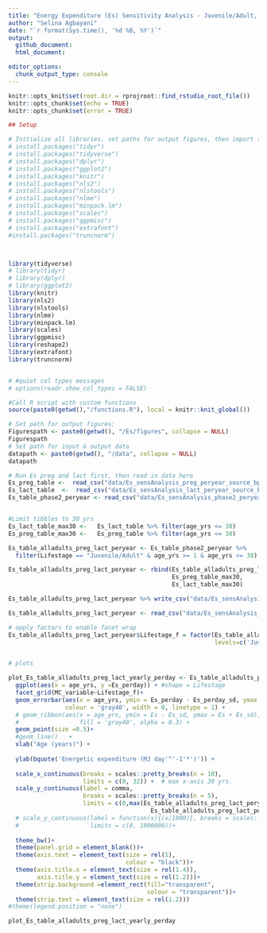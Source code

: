 ```yaml
---
title: "Energy Expenditure (Es) Sensitivity Analysis - Juvenile/Adult, Pregnant, and Lactating"
author: "Selina Agbayani"
date: "`r format(Sys.time(), '%d %B, %Y')`"
output:
  github_document:
  html_document:

editor_options: 
  chunk_output_type: console
---
```


```r
knitr::opts_knit$set(root.dir = rprojroot::find_rstudio_root_file())
knitr::opts_chunk$set(echo = TRUE)
knitr::opts_chunk$set(error = TRUE)

## Setup

# Initialize all libraries, set paths for output figures, then import the gw_observations.csv
# install.packages("tidyr")
# install.packages("tidyverse")
# install.packages("dplyr")
# install.packages("ggplot2")
# install.packages("knitr")
# install.packages("nls2")
# install.packages("nlstools")
# install.packages("nlme")
# install.packages("minpack.lm")
# install.packages("scales")
# install.packages("ggpmisc")
# install.packages("extrafont")
#install.packages("truncnorm")



library(tidyverse)
# library(tidyr)
# library(dplyr)
# library(ggplot2)
library(knitr)
library(nls2)
library(nlstools)
library(nlme)
library(minpack.lm)
library(scales)
library(ggpmisc)
library(reshape2)
library(extrafont)
library(truncnorm)


# #quiet col types messages
# options(readr.show_col_types = FALSE)

```


```r

#Call R script with custom functions
source(paste0(getwd(),"/functions.R"), local = knitr::knit_global())
```   


```r
# Set path for output figures: 
Figurespath <- paste0(getwd(), "/Es/figures", collapse = NULL)
Figurespath
# Set path for input & output data  
datapath <- paste0(getwd(), "/data", collapse = NULL) 
datapath


```


```r
# Run Es preg and lact first, then read in data here
Es_preg_table <-  read_csv("data/Es_sensAnalysis_preg_peryear_source_bpm.csv")
Es_lact_table  <-  read_csv("data/Es_sensAnalysis_lact_peryear_source_bpm.csv")
Es_table_phase2_peryear <- read_csv("data/Es_sensAnalysis_phase2_peryear_source_bpm.csv")


#Limit tibbles to 30 yrs
Es_lact_table_max30 <-   Es_lact_table %>% filter(age_yrs <= 30)
Es_preg_table_max30 <-   Es_preg_table %>% filter(age_yrs <= 30)

Es_table_alladults_preg_lact_peryear <- Es_table_phase2_peryear %>%
  filter(Lifestage == "Juvenile/Adult" & age_yrs >= 1 & age_yrs <= 30)

Es_table_alladults_preg_lact_peryear <- rbind(Es_table_alladults_preg_lact_peryear,
                                              Es_preg_table_max30, 
                                              Es_lact_table_max30)

Es_table_alladults_preg_lact_peryear %>% write_csv("data/Es_sensAnalysis_alladults_preg_lact_peryear_bpm.csv", na = "", append = FALSE)


```


```r

Es_table_alladults_preg_lact_peryear <- read_csv("data/Es_sensAnalysis_alladults_preg_lact_peryear_bpm.csv")

# apply factors to enable facet wrap 
Es_table_alladults_preg_lact_peryear$Lifestage_f = factor(Es_table_alladults_preg_lact_peryear$Lifestage,
                                                          levels=c('Juvenile/Adult','Pregnant','Lactating'))


# plots  

plot_Es_table_alladults_preg_lact_yearly_perday <- Es_table_alladults_preg_lact_peryear %>% 
  ggplot(aes(x = age_yrs, y =Es_perday)) + #shape = Lifestage
  facet_grid(MC_variable~Lifestage_f)+
  geom_errorbar(aes(x = age_yrs, ymin = Es_perday - Es_perday_sd, ymax = Es_perday + Es_perday_sd),
                colour = 'gray40', width = 0, linetype = 1) +
  # geom_ribbon(aes(x = age_yrs, ymin = Es - Es_sd, ymax = Es + Es_sd),
  #                 fill = 'gray40', alpha = 0.3) +
  geom_point(size =0.5)+
  #geom_line()   +
  xlab("Age (years)") +
  
  ylab(bquote('Energetic expenditure (MJ day'^'-1'*')')) +
  
  scale_x_continuous(breaks = scales::pretty_breaks(n = 10), 
                     limits = c(0, 32)) +  # max x-axis 30 yrs. 
  scale_y_continuous(label = comma, 
                     breaks = scales::pretty_breaks(n = 5),
                     limits = c(0,max(Es_table_alladults_preg_lact_peryear$Es_perday +
                                        Es_table_alladults_preg_lact_peryear$Es_perday_sd)))+
  # scale_y_continuous(label = function(x){(x/1000)}, breaks = scales::pretty_breaks(n = 8),
  #                    limits = c(0, 1000000))+
  
  theme_bw()+
  theme(panel.grid = element_blank())+
  theme(axis.text = element_text(size = rel(1),
                                 colour = "black"))+
  theme(axis.title.x = element_text(size = rel(1.4)),
        axis.title.y = element_text(size = rel(1.2)))+
  theme(strip.background =element_rect(fill="transparent", 
                                       colour = "transparent"))+
  theme(strip.text = element_text(size = rel(1.2)))
#theme(legend.position = "none")

plot_Es_table_alladults_preg_lact_yearly_perday




```
